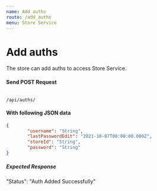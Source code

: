 ```yaml
---
name: Add auths
route: /add_auths
menu: Store Service
---
```

# Add auths 
The store can add auths to access Store Service.

#### Send POST Request 
<Code>
/api/auths/
</Code>

#### With following JSON data
```json
{
        "username": "String",
        "lastPasswordEdit": "2021-10-07T00:00:00.000Z",
        "storeId": "String",
        "password": "String"
}
```

##### Expected Response
"Status": "Auth Added Successfully"
